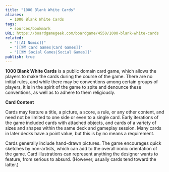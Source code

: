 ```yaml
---
title: "1000 Blank White Cards"
aliases:
  - 1000 Blank White Cards
tags:
  - sources/bookmark
URL: https://boardgamegeek.com/boardgame/4550/1000-blank-white-cards
related:
  - "[[AI Nomic]]"
  - "[[🗺️ Card Games|Card Games]]"
  - "[[🗺️ Social Games|Social Games]]"
publish: true
---
```




**1000 Blank White Cards** is a public domain card game, which allows the players to make the cards during the course of the game. There are no initial rules, and while there may be conventions among certain groups of players, it is in the spirit of the game to spite and denounce these conventions, as well as to adhere to them religiously.

**Card Content**

Cards may feature a title, a picture, a score, a rule, or any other content, and need not be limited to one side or even to a single card. Early iterations of the game included cards with attached objects, and cards of a variety of sizes and shapes within the same deck and gameplay session. Many cards in later decks have a point value, but this is by no means a requirement.

Cards generally include hand-drawn pictures. The game encourages quick sketches by non-artists, which can add to the overall ironic orientation of the game. Card illustrations can represent anything the designer wants to feature, from serious to absurd. (However, usually cards tend toward the latter.)